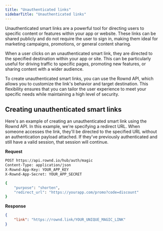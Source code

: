 ```yaml
---
title: "Unauthenticated links"
sidebarTitle: "Unauthenticated links"
---
```


Unauthenticated smart links are a powerful tool for directing users to specific content or features within your app or website. These links can be shared publicly and do not require the user to sign in, making them ideal for marketing campaigns, promotions, or general content sharing.

When a user clicks on an unauthenticated smart link, they are directed to the specified destination within your app or site. This can be particularly useful for driving traffic to specific pages, promoting new features, or sharing content with a wider audience.

To create unauthenticated smart links, you can use the Rownd API, which allows you to customize the link's behavior and target destination. This flexibility ensures that you can tailor the user experience to meet your specific needs while maintaining a high level of security.

## Creating unauthenticated smart links

Here's an example of creating an unauthenticated smart link using the Rownd API. In this example, we're specifying a redirect URL. When someone accesses the link, they'll be directed to the specified URL without an authentication payload attached. If they've previously authenticated and still have a valid session, that session will continue.

**Request**
```bash
POST https://api.rownd.io/hub/auth/magic
Content-Type: application/json
X-Rownd-App-Key: YOUR_APP_KEY
X-Rownd-App-Secret: YOUR_APP_SECRET

{
    "purpose": "shorten",
    "redirect_url": "https://yourapp.com/promo?code=discount"
}
```

**Response**
```json
{
    "link": "https://rownd.link/YOUR_UNIQUE_MAGIC_LINK"
}
```

